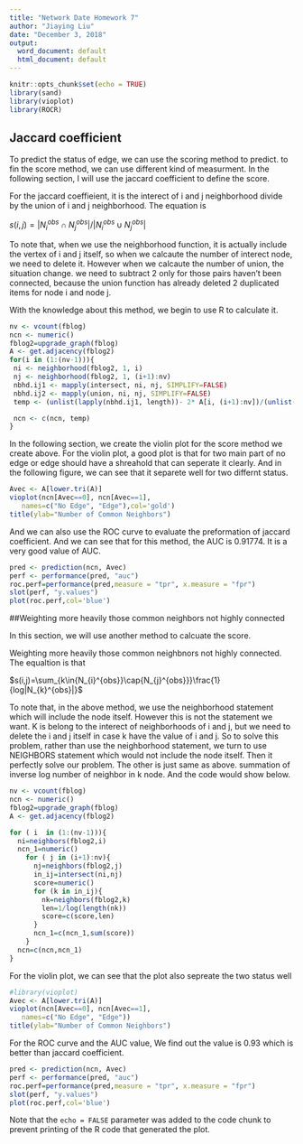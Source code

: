 ---
title: "Network Date Homework 7"
author: "Jiaying Liu"
date: "December 3, 2018"
output:
  word_document: default
  html_document: default
---

```{r setup, include=FALSE}
knitr::opts_chunk$set(echo = TRUE)
library(sand)
library(vioplot)
library(ROCR)

```

## Jaccard coefficient 
To predict the status of edge, we can use the scoring method to predict. to fin the score method, we can use different kind of measurment. In the following section, I will use the jaccard coefficient to define the score.

For the jaccard coeffieient, it is the interect of i and j neighborhood divide by the union of i and j neighborhood. The equation is 

$s(i,j)=|{N_{i}^{obs}}\cap{N_{j}^{obs}}|/|{N_{i}^{obs}}\cup{N_{j}^{obs}}|$

To note that, when we use the neighborhood function, it is actually include the vertex of i and j itself, so when we calcaute the number of interect node, we need to delete it. However when we calcaute the number of union, the situation change. we need to subtract 2 only for those pairs haven't been connected, because the union function has already deleted 2 duplicated items for node i and node j.

With the knowledge about this method, we begin to use R to calculate it.

```{r}

nv <- vcount(fblog)
ncn <- numeric()
fblog2=upgrade_graph(fblog)
A <- get.adjacency(fblog2)
for(i in (1:(nv-1))){
 ni <- neighborhood(fblog2, 1, i)
 nj <- neighborhood(fblog2, 1, (i+1):nv)
 nbhd.ij1 <- mapply(intersect, ni, nj, SIMPLIFY=FALSE)
 nbhd.ij2 <- mapply(union, ni, nj, SIMPLIFY=FALSE)
 temp <- (unlist(lapply(nbhd.ij1, length))- 2* A[i, (i+1):nv])/(unlist(lapply(nbhd.ij2, length))- 2*abs( A[i, (i+1):nv]-1))

 ncn <- c(ncn, temp)
}


```

In the following section, we create the violin plot for the score method we create above. For the violin plot, a good plot is that for two main part of no edge or edge should have a shreahold that can seperate it clearly. And in the following figure, we can see that it separete well for two differnt status.

```{r,warning=FALSE}

Avec <- A[lower.tri(A)]
vioplot(ncn[Avec==0], ncn[Avec==1],
   names=c("No Edge", "Edge"),col='gold')
title(ylab="Number of Common Neighbors")

```

And we can also use the ROC curve to evaluate the preformation of jaccard coefficient. And we can see that for this method, the AUC is 0.91774. It is a very good value of AUC. 
```{r}
pred <- prediction(ncn, Avec)
perf <- performance(pred, "auc")
roc.perf=performance(pred,measure = "tpr", x.measure = "fpr")
slot(perf, "y.values")
plot(roc.perf,col='blue')
```


##Weighting more heavily those common neighbors not highly connected 

In this section, we will use another method to calcuate the score.

Weighting more heavily those common neighbnors not highly connected. The equaltion is that 

$s(i,j)=\sum_{k\in{N_{i}^{obs}}\cap{N_{j}^{obs}}}\frac{1}{log|N_{k}^{obs}|}$

To note that, in the above method, we use the neighborhood statement which will include the node itself. However this is not the statement we want. K is belong to the interect of neighborhoods of i and j, but we need to delete the i and j itself in case k have the value of i and j. So to solve this problem, rather than use the neighborhood statement, we turn to use NEIGHBORS statement which would not include the node itself. Then it perfectly solve our problem. The other is just same as above. summation of inverse log number of neighbor in k node. And the code would show below.


```{r}
nv <- vcount(fblog)
ncn <- numeric()
fblog2=upgrade_graph(fblog)
A <- get.adjacency(fblog2)

for ( i  in (1:(nv-1))){
  ni=neighbors(fblog2,i)
  ncn_1=numeric()
    for ( j in (i+1):nv){
      nj=neighbors(fblog2,j)
      in_ij=intersect(ni,nj)
      score=numeric()
      for (k in in_ij){
        nk=neighbors(fblog2,k)
        len=1/log(length(nk))
        score=c(score,len)
      }
      ncn_1=c(ncn_1,sum(score))
    }
  ncn=c(ncn,ncn_1)
}

```

For the violin plot, we can see that the plot also sepreate the two status well
```{r}
#library(vioplot)
Avec <- A[lower.tri(A)]
vioplot(ncn[Avec==0], ncn[Avec==1],
   names=c("No Edge", "Edge"))
title(ylab="Number of Common Neighbors")
```

For the ROC curve and the AUC value, We find out the value is 0.93 which is better than jaccard coefficient.
```{r}
pred <- prediction(ncn, Avec)
perf <- performance(pred, "auc")
roc.perf=performance(pred,measure = "tpr", x.measure = "fpr")
slot(perf, "y.values")
plot(roc.perf,col='blue')
```

Note that the `echo = FALSE` parameter was added to the code chunk to prevent printing of the R code that generated the plot.
